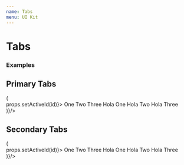 ```yaml
---
name: Tabs
menu: UI Kit
---
```


# Tabs

### Examples


## Primary Tabs
<Playground>
  <Container
    state={{ activeId: "two" }}
    render={props => (
      <div>
      <TabBar activeTab={props.activeId} onTabClick={(id)=> props.setActiveId(id)}>
        <Tab tabId="one">One</Tab>
        <Tab tabId="two">Two</Tab>
        <Tab tabId="three">Three</Tab>
      </TabBar>
      <TabContent activeTab={props.activeId}>
        <TabPane tabId="one">Hola One</TabPane>
        <TabPane tabId="two">Hola Two</TabPane>
        <TabPane tabId="three">Hola Three</TabPane>
      </TabContent>
      </div>
    )}/>
</Playground>

## Secondary Tabs
<Playground>
  <Container
    state={{ activeId: "two" }}
    render={props => (
      <div>
      <TabBar variant="secondary" activeTab={props.activeId} onTabClick={(id)=> props.setActiveId(id)}>
        <Tab tabId="one">One</Tab>
        <Tab tabId="two">Two</Tab>
        <Tab tabId="three">Three</Tab>
      </TabBar>
      <TabContent activeTab={props.activeId}>
        <TabPane tabId="one">Hola One</TabPane>
        <TabPane tabId="two">Hola Two</TabPane>
        <TabPane tabId="three">Hola Three</TabPane>
      </TabContent>
      </div>
    )}/>
</Playground>

